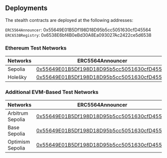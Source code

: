 ## Deployments

The stealth contracts are deployed at the following addresses:

`ERC5564Announcer`: 0x55649E01B5Df198D18D95b5cc5051630cfD45564<br/>
`ERC6538Registry`: 0x6538E6bf4B0eBd30A8Ea093027Ac2422ce5d6538

### Ethereum Test Networks

| Networks |                                                          ERC5564Announcer                                                          |                                                          ERC6538Registry                                                           |
| :------- | :--------------------------------------------------------------------------------------------------------------------------------: | :--------------------------------------------------------------------------------------------------------------------------------: |
| Sepolia  | [0x55649E01B5Df198D18D95b5cc5051630cfD45564](https://sepolia.etherscan.io/address/0x55649E01B5Df198D18D95b5cc5051630cfD45564#code) | [0x6538E6bf4B0eBd30A8Ea093027Ac2422ce5d6538](https://sepolia.etherscan.io/address/0x6538E6bf4B0eBd30A8Ea093027Ac2422ce5d6538#code) |
| Holešky  | [0x55649E01B5Df198D18D95b5cc5051630cfD45564](https://holesky.etherscan.io/address/0x55649E01B5Df198D18D95b5cc5051630cfD45564#code) | [0x6538E6bf4B0eBd30A8Ea093027Ac2422ce5d6538](https://holesky.etherscan.io/address/0x6538E6bf4B0eBd30A8Ea093027Ac2422ce5d6538#code) |

### Additional EVM-Based Test Networks

| Networks         |                                                              ERC5564Announcer                                                               |                                                               ERC6538Registry                                                               |
| :--------------- | :-----------------------------------------------------------------------------------------------------------------------------------------: | :-----------------------------------------------------------------------------------------------------------------------------------------: |
| Arbitrum Sepolia |      [0x55649E01B5Df198D18D95b5cc5051630cfD45564](https://sepolia.arbiscan.io/address/0x55649E01B5Df198D18D95b5cc5051630cfD45564#code)      |      [0x6538E6bf4B0eBd30A8Ea093027Ac2422ce5d6538](https://sepolia.arbiscan.io/address/0x6538E6bf4B0eBd30A8Ea093027Ac2422ce5d6538#code)      |
| Base Sepolia     |     [0x55649E01B5Df198D18D95b5cc5051630cfD45564](https://sepolia.basescan.org/address/0x55649E01B5Df198D18D95b5cc5051630cfD45564#code)      |     [0x6538E6bf4B0eBd30A8Ea093027Ac2422ce5d6538](https://sepolia.basescan.org/address/0x6538E6bf4B0eBd30A8Ea093027Ac2422ce5d6538#code)      |
| Optimism Sepolia | [0x55649E01B5Df198D18D95b5cc5051630cfD45564](https://sepolia-optimism.etherscan.io/address/0x55649E01B5Df198D18D95b5cc5051630cfD45564#code) | [0x6538E6bf4B0eBd30A8Ea093027Ac2422ce5d6538](https://sepolia-optimism.etherscan.io/address/0x6538E6bf4B0eBd30A8Ea093027Ac2422ce5d6538#code) |
